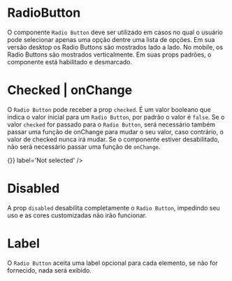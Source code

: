 
<Meta title='Data Input/Radio Button' component={RadioButton} />

# RadioButton

O componente `Radio Button` deve ser utilizado em casos no qual o usuário pode selecionar apenas uma opção dentre uma lista de opções. Em sua versão desktop os Radio Buttons são mostrados lado a lado. No mobile, os Radio Buttons são mostrados verticalmente. Em suas props padrões, o componente está habilitado e desmarcado.

<Canvas>
  <Story
    name='Base'
    parameters={{
      design: {
        type: 'figma',
        url: 'https://www.figma.com/file/O3bKxIcsj2rc1FNIRclJyT/Saturn-System?node-id=239%3A470'
      }
    }}
  >
    <ThemeProvider>
      <RadioButton label='Base'/>
    </ThemeProvider>
  </Story>
</Canvas>

# Checked | onChange

O `Radio Button` pode receber a prop `checked`. É um valor booleano que indica o valor inicial para um `Radio Button`, por padrão o valor é `false`. Se o valor `checked` for passado para o `Radio Button`, será necessário também passar uma função de onChange para mudar o seu valor, caso contrário, o valor de checked nunca irá mudar. Se o componente estiver desabilitado, não será necessário passar uma função de `onChange`.

<Canvas>
  <Story
    name='Checked | onChange'
    parameters={{
      design: {
        type: 'figma',
        url: 'https://www.figma.com/file/O3bKxIcsj2rc1FNIRclJyT/Saturn-System?node-id=239%3A470'
      }
    }}
  >
    <ThemeProvider>
      <RadioButton checked={false} onChange={() => {}} label='Not selected' />
      <RadioButton checked={true} disabled={true} label='Selected disabled' />
      <RadioButton checked={false} disabled={true} label='Not selected disabled' />
    </ThemeProvider>
  </Story>
</Canvas>

# Disabled

A prop `disabled` desabilita completamente o `Radio Button`, impedindo seu uso e as cores customizadas não irão funcionar.

<Canvas>
  <Story
    name='Disabled'
    parameters={{
      design: {
        type: 'figma',
        url: 'https://www.figma.com/file/O3bKxIcsj2rc1FNIRclJyT/Saturn-System?node-id=239%3A470'
      }
    }}
  >
    <ThemeProvider>
      <RadioButton label='Not selected disabled' disabled={true} name='radio13' />
      <RadioButton checked={true} label='Selected disabled' disabled={true} name='radio14' />
    </ThemeProvider>
  </Story>
</Canvas>

# Label

O `Radio Button` aceita uma label opcional para cada elemento, se não for fornecido, nada será exibido.

<Canvas>
  <Story
    name='Label'
    parameters={{
      design: {
        type: 'figma',
        url: 'https://www.figma.com/file/O3bKxIcsj2rc1FNIRclJyT/Saturn-System?node-id=239%3A470'
      }
    }}
  >
    <ThemeProvider>
      <RadioButton label='RadioButton Label' name='radio15' />
      <RadioButton name='radio15' />
    </ThemeProvider>
  </Story>
</Canvas>

<ArgsTable of={RadioButton} />
